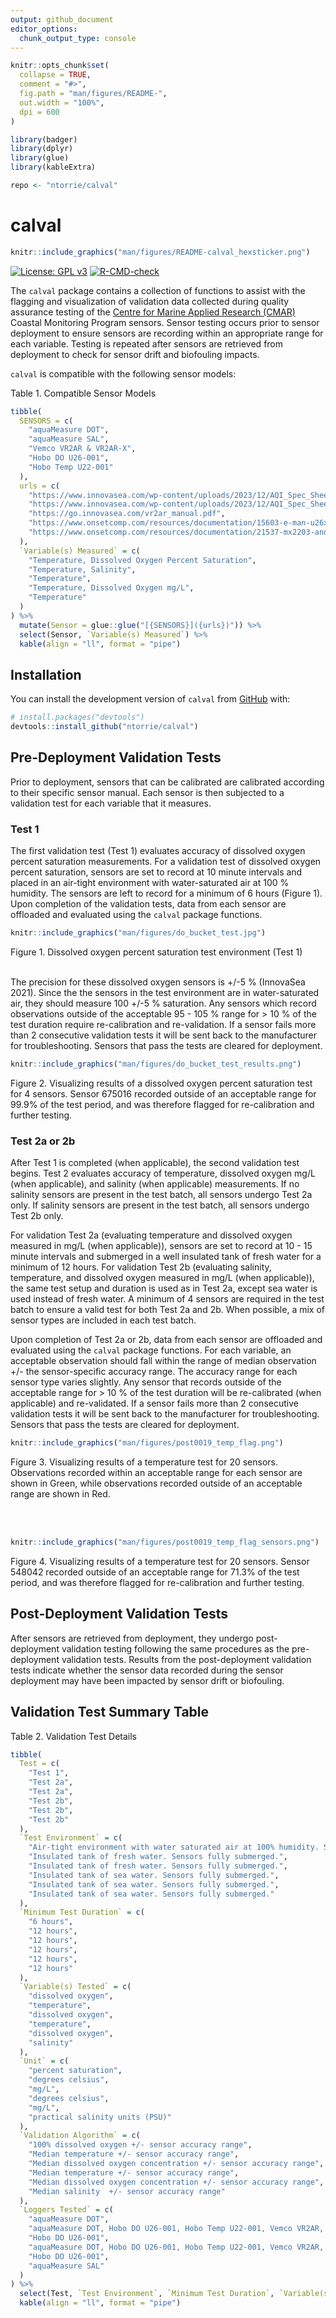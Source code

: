 ```yaml
---
output: github_document
editor_options: 
  chunk_output_type: console
---
```


<!-- README.md is generated from README.Rmd. Please edit that file -->

```r
knitr::opts_chunk$set(
  collapse = TRUE,
  comment = "#>",
  fig.path = "man/figures/README-",
  out.width = "100%",
  dpi = 600
)

library(badger)
library(dplyr)
library(glue)
library(kableExtra)

repo <- "ntorrie/calval"
```

# calval

```r
knitr::include_graphics("man/figures/README-calval_hexsticker.png")
```


<!-- badges: start -->
[![License: GPL v3](https://img.shields.io/badge/License-GPLv3-blue.svg)](https://www.gnu.org/licenses/gpl-3.0)
[![R-CMD-check](https://github.com/ntorrie/calval/actions/workflows/R-CMD-check.yaml/badge.svg)](https://github.com/ntorrie/calval/actions/workflows/R-CMD-check.yaml)
<!-- badges: end -->

The `calval` package contains a collection of functions to assist with the flagging and visualization of validation data collected during quality assurance testing of the [Centre for Marine Applied Research (CMAR)](https://cmar.ca/coastal-monitoring-program/) Coastal Monitoring Program sensors. Sensor testing occurs prior to sensor deployment to ensure sensors are recording within an appropriate range for each variable. Testing is repeated after sensors are retrieved from deployment to check for sensor drift and biofouling impacts. 

`calval` is compatible with the following sensor models:

Table 1. Compatible Sensor Models
```r
tibble(
  SENSORS = c(
    "aquaMeasure DOT", 
    "aquaMeasure SAL",
    "Vemco VR2AR & VR2AR-X",
    "Hobo DO U26-001",
    "Hobo Temp U22-001"
  ),
  urls = c(
    "https://www.innovasea.com/wp-content/uploads/2023/12/AQI_Spec_Sheet.08.12.23.pdf",
    "https://www.innovasea.com/wp-content/uploads/2023/12/AQI_Spec_Sheet.08.12.23.pdf",
    "https://go.innovasea.com/vr2ar_manual.pdf",
    "https://www.onsetcomp.com/resources/documentation/15603-e-man-u26x",
    "https://www.onsetcomp.com/resources/documentation/21537-mx2203-and-mx2204-manual"
  ),
  `Variable(s) Measured` = c(
    "Temperature, Dissolved Oxygen Percent Saturation",
    "Temperature, Salinity",
    "Temperature", 
    "Temperature, Dissolved Oxygen mg/L", 
    "Temperature"
  )
) %>%
  mutate(Sensor = glue::glue("[{SENSORS}]({urls})")) %>%
  select(Sensor, `Variable(s) Measured`) %>%
  kable(align = "ll", format = "pipe")
```


## Installation

You can install the development version of `calval` from [GitHub](https://github.com/) with:

``` r
# install.packages("devtools")
devtools::install_github("ntorrie/calval")
```

## Pre-Deployment Validation Tests
Prior to deployment, sensors that can be calibrated are calibrated according to their specific sensor manual. Each sensor is then subjected to a validation test for each variable that it measures.

### Test 1
The first validation test (Test 1) evaluates accuracy of dissolved oxygen percent saturation measurements. For a validation test of dissolved oxygen percent saturation, sensors are set to record at 10 minute intervals and placed in an air-tight environment with water-saturated air at 100 % humidity. The sensors are left to record for a minimum of 6 hours (Figure 1). Upon completion of the validation tests, data from each sensor are offloaded and evaluated using the `calval` package functions.

```r
knitr::include_graphics("man/figures/do_bucket_test.jpg")
```
Figure 1. Dissolved oxygen percent saturation test environment (Test 1)
<br>
<br>

The precision for these dissolved oxygen sensors is +/-5 % (InnovaSea 2021). Since the the sensors in the test environment are in water-saturated air, they should measure 100 +/-5 % saturation. Any sensors which record observations outside of the acceptable 95 - 105 % range for > 10 % of the test duration require re-calibration and re-validation. If a sensor fails more than 2 consecutive validation tests it will be sent back to the manufacturer for troubleshooting. Sensors that pass the tests are cleared for deployment. 


```r
knitr::include_graphics("man/figures/do_bucket_test_results.png")
```
Figure 2. Visualizing results of a dissolved oxygen percent saturation test for 4 sensors. Sensor 675016 recorded outside of an acceptable range for 99.9% of the test period, and was therefore flagged for re-calibration and further testing.

### Test 2a or 2b
After Test 1 is completed (when applicable), the second validation test begins. Test 2 evaluates accuracy of temperature, dissolved oxygen mg/L (when applicable), and salinity (when applicable) measurements. If no salinity sensors are present in the test batch, all sensors undergo Test 2a only. If salinity sensors are present in the test batch, all sensors undergo Test 2b only. 

For validation Test 2a (evaluating temperature and dissolved oxygen measured in mg/L (when applicable)), sensors are set to record at 10 - 15 minute intervals and submerged in a well insulated tank of fresh water for a minimum of 12 hours. For validation Test 2b (evaluating salinity, temperature, and dissolved oxygen measured in mg/L (when applicable)), the same test setup and duration is used as in Test 2a, except sea water is used instead of fresh water. A minimum of 4 sensors are required in the test batch to ensure a valid test for both Test 2a and 2b. When possible, a mix of sensor types are included in each test batch.

Upon completion of Test 2a or 2b, data from each sensor are offloaded and evaluated using the `calval` package functions. For each variable, an acceptable observation should fall within the range of median observation +/- the sensor-specific accuracy range. The accuracy range for each sensor type varies slightly. Any sensor that records outside of the acceptable range for > 10 % of the test duration will be re-calibrated (when applicable) and re-validated. If a sensor fails more than 2 consecutive validation tests it will be sent back to the manufacturer for troubleshooting. Sensors that pass the tests are cleared for deployment.

```r
knitr::include_graphics("man/figures/post0019_temp_flag.png")
```
Figure 3. Visualizing results of a temperature test for 20 sensors. Observations recorded within an acceptable range for each sensor are shown in Green, while observations recorded outside of an acceptable range are shown in Red.

<br>
<br>
```r
knitr::include_graphics("man/figures/post0019_temp_flag_sensors.png")
```

Figure 4. Visualizing results of a temperature test for 20 sensors. Sensor 548042 recorded outside of an acceptable range for 71.3% of the test period, and was therefore flagged for re-calibration and further testing.


## Post-Deployment Validation Tests
After sensors are retrieved from deployment, they undergo post-deployment validation testing following the same procedures as the pre-deployment validation tests. Results from the post-deployment validation tests indicate whether the sensor data recorded during the sensor deployment may have been impacted by sensor drift or biofouling.


## Validation Test Summary Table
Table 2. Validation Test Details
```r
tibble(
  Test = c(
    "Test 1", 
    "Test 2a",
    "Test 2a",
    "Test 2b",
    "Test 2b",
    "Test 2b"
  ),
  `Test Environment` = c(
    "Air-tight environment with water saturated air at 100% humidity. Sensors not submerged.",
    "Insulated tank of fresh water. Sensors fully submerged.",
    "Insulated tank of fresh water. Sensors fully submerged.",
    "Insulated tank of sea water. Sensors fully submerged.",
    "Insulated tank of sea water. Sensors fully submerged.",
    "Insulated tank of sea water. Sensors fully submerged."
  ),
  `Minimum Test Duration` = c(
    "6 hours",
    "12 hours",
    "12 hours",
    "12 hours",
    "12 hours",
    "12 hours"
  ),
  `Variable(s) Tested` = c(
    "dissolved oxygen",
    "temperature",
    "dissolved oxygen",
    "temperature",
    "dissolved oxygen",
    "salinity"
  ),
  `Unit` = c(
    "percent saturation",
    "degrees celsius",
    "mg/L",
    "degrees celsius",
    "mg/L",
    "practical salinity units (PSU)"
  ),
  `Validation Algorithm` = c(
    "100% dissolved oxygen +/- sensor accuracy range",
    "Median temperature +/- sensor accuracy range",
    "Median dissolved oxygen concentration +/- sensor accuracy range",
    "Median temperature +/- sensor accuracy range",
    "Median dissolved oxygen concentration +/- sensor accuracy range",
    "Median salinity  +/- sensor accuracy range"
  ),
  `Loggers Tested` = c(
    "aquaMeasure DOT",
    "aquaMeasure DOT, Hobo DO U26-001, Hobo Temp U22-001, Vemco VR2AR, Vemco VR2AR-X",
    "Hobo DO U26-001",
    "aquaMeasure DOT, Hobo DO U26-001, Hobo Temp U22-001, Vemco VR2AR, Vemco VR2AR-X, aquaMeasure SAL",
    "Hobo DO U26-001",
    "aquaMeasure SAL"
  )
) %>%
  select(Test, `Test Environment`, `Minimum Test Duration`, `Variable(s) Tested`, `Unit`, `Validation Algorithm`, `Loggers Tested`) %>%
  kable(align = "ll", format = "pipe")
```


